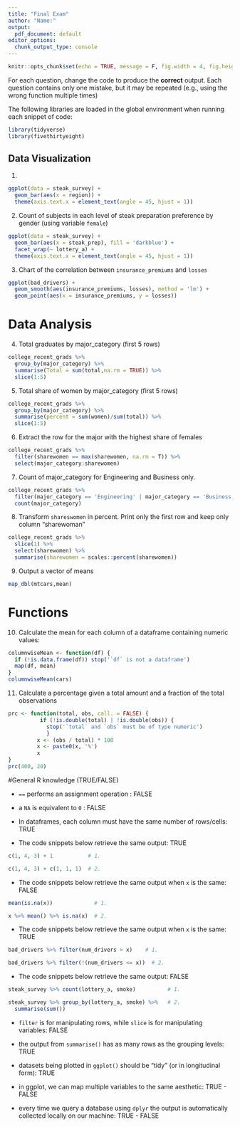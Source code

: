 ```yaml
---
title: "Final Exam"
author: "Name:"
output:
  pdf_document: default
editor_options:
  chunk_output_type: console
---
```


```r
knitr::opts_chunk$set(echo = TRUE, message = F, fig.width = 4, fig.height = 3)
```

\vspace{30pt}

For each question, change the code to produce the **correct** output. Each question contains only one mistake, but it may be repeated (e.g., using the wrong function multiple times)

The following libraries are loaded in the global environment when running each snippet of code:

```r
library(tidyverse)
library(fivethirtyeight)
```

\vspace{30pt}

\newpage

## Data Visualization

1.

\vspace{30pt}

```r
ggplot(data = steak_survey) +
  geom_bar(aes(x = region)) +
  theme(axis.text.x = element_text(angle = 45, hjust = 1))
```


\newpage

2. Count of subjects in each level of steak preparation preference by gender (using variable `female`) 

\vspace{30pt}

```r
ggplot(data = steak_survey) +
  geom_bar(aes(x = steak_prep), fill = 'darkblue') +
  facet_wrap(~ lottery_a) +
  theme(axis.text.x = element_text(angle = 45, hjust = 1))
```

\newpage

3. Chart of the correlation between `insurance_premiums` and `losses`

\vspace{30pt}

```r
ggplot(bad_drivers) +
  geom_smooth(aes(insurance_premiums, losses), method = 'lm') +
  geom_point(aes(x = insurance_premiums, y = losses))
```


\newpage

# Data Analysis

4. Total graduates by major_category (first 5 rows)

```r
college_recent_grads %>% 
  group_by(major_category) %>% 
  summarise(Total = sum(total,na.rm = TRUE)) %>% 
  slice(1:5)
```

\vspace{30pt}

5. Total share of women by major_category (first 5 rows)

```r
college_recent_grads %>% 
  group_by(major_category) %>% 
  summarise(percent = sum(women)/sum(total)) %>% 
  slice(1:5)
```

\vspace{30pt}

\newpage

6. Extract the row for the major with the highest share of females

\vspace{30pt}

```r
college_recent_grads %>% 
  filter(sharewomen == max(sharewomen, na.rm = T)) %>% 
  select(major_category:sharewomen)
```

\vspace{30pt}


7. Count of major_category for Engineering and Business only.

\vspace{30pt}
```r
college_recent_grads %>% 
  filter(major_category == 'Engineering' | major_category == 'Business') %>% 
  count(major_category)
```

\vspace{30pt}

\newpage


8. Transform `shareswomen` in percent. Print only the first row and keep only column "sharewoman"

\vspace{30pt}

```r
college_recent_grads %>% 
  slice(1) %>% 
  select(sharewomen) %>% 
  summarise(sharewomen = scales::percent(sharewomen))
```

\vspace{30pt}


9. Output a vector of means

```r
map_dbl(mtcars,mean)
```


\newpage 

# Functions

10. Calculate the mean for each column of a dataframe containing numeric values:

```r
columnwiseMean <- function(df) {
  if (!is.data.frame(df)) stop('`df` is not a dataframe')
  map(df, mean)
} 
columnwiseMean(cars)
```

\vspace{30pt}


11. Calculate a percentage given a total amount and a fraction of the total observations


```r
prc <- function(total, obs, call. = FALSE) {
          if (!is.double(total) | !is.double(obs)) {
            stop('`total` and `obs` must be of type numeric')  
            }
         x <- (obs / total) * 100
         x <- paste0(x, '%')
         x
}
prc(400, 20)
```

\vspace{30pt}


\newpage

#General R knowledge (TRUE/FALSE)


  - `==` performs an assignment operation : FALSE
 
  - a `NA` is equivalent to `0` : FALSE
 
  - In dataframes, each column must have the same number of rows/cells: TRUE
 
  - The code snippets below retrieve the same output: TRUE
 
```r
c(1, 4, 3) + 1           # 1.

c(1, 4, 3) + c(1, 1, 1)  # 2. 
```
 

  - The code snippets below retrieve the same output when `x` is the same: FALSE
 
```r
mean(is.na(x))             # 1. 

x %>% mean() %>% is.na(x)  # 2.
```
 

  - The code snippets below retrieve the same output when `x` is the same: TRUE
 
```r
bad_drivers %>% filter(num_drivers > x)    # 1. 

bad_drivers %>% filter(!(num_drivers <= x))  # 2.
```


  - The code snippets below retrieve the same output: FALSE
 
```r
steak_survey %>% count(lottery_a, smoke)          # 1. 

steak_survey %>% group_by(lottery_a, smoke) %>%   # 2.
  summarise(sum())
```

  - `filter` is for manipulating rows, while `slice` is for manipulating variables: FALSE
  

  - the output from `summarise()` has as many rows as the grouping levels: TRUE

  
  - datasets being plotted in `ggplot()` should be "tidy" (or in longitudinal form): TRUE
  
  
  - in ggplot, we can map multiple variables to the same aesthetic: TRUE - FALSE
  
  
  - every time we query a database using `dplyr` the output is automatically collected locally on our machine: TRUE - FALSE

